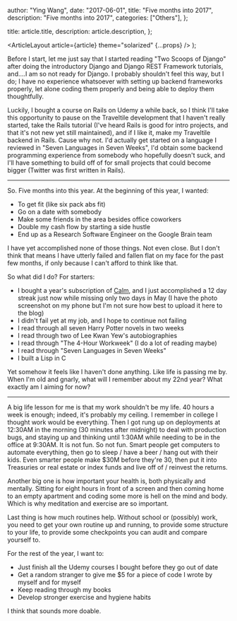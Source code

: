 
  author: "Ying Wang",
  date: "2017-06-01",
  title: "Five months into 2017",
  description: "Five months into 2017",
  categories: ["Others"],
};

  title: article.title,
  description: article.description,
};

  <ArticleLayout article={article} theme="solarized" {...props} />
);

Before I start, let me just say that I started reading "Two Scoops of Django" after doing the introductory Django and Django REST Framework tutorials, and....I am so not ready for Django. I probably shouldn't feel this way, but I do; I have no experience whatsoever with setting up backend frameworks properly, let alone coding them properly and being able to deploy them thoughtfully.

Luckily, I bought a course on Rails on Udemy a while back, so I think I'll take this opportunity to pause on the Traveltile development that I haven't really started, take the Rails tutorial (I've heard Rails is good for intro projects, and that it's not new yet still maintained), and if I like it, make my Traveltile backend in Rails. Cause why not. I'd actually get started on a language I reviewed in "Seven Languages in Seven Weeks", I'd obtain some backend programming experience from somebody who hopefully doesn't suck, and I'll have something to build off of for small projects that could become bigger (Twitter was first written in Rails).

---

So. Five months into this year. At the beginning of this year, I wanted:

- To get fit (like six pack abs fit)
- Go on a date with somebody
- Make some friends in the area besides office coworkers
- Double my cash flow by starting a side hustle
- End up as a Research Software Engineer on the Google Brain team

I have yet accomplished none of those things. Not even close. But I don't think that means I have utterly failed and fallen flat on my face for the past few months, if only because I can't afford to think like that.

So what did I do? For starters:

- I bought a year's subscription of [Calm](https://www.calm.com/), and I just accomplished a 12 day streak just now while missing only two days in May (I have the photo screenshot on my phone but I'm not sure how best to upload it here to the blog)
- I didn't fail yet at my job, and I hope to continue not failing
- I read through all seven Harry Potter novels in two weeks
- I read through two of Lee Kwan Yew's autobiographies
- I read through "The 4-Hour Workweek" (I do a lot of reading maybe)
- I read through "Seven Languages in Seven Weeks"
- I built a Lisp in C

Yet somehow it feels like I haven't done anything. Like life is passing me by. When I'm old and gnarly, what will I remember about my 22nd year? What exactly am I aiming for now?

---

A big life lesson for me is that my work shouldn't be my life. 40 hours a week is enough; indeed, it's probably my ceiling. I remember in college I thought work would be everything. Then I got rung up on deployments at 12:30AM in the morning (30 minutes after midnight) to deal with production bugs, and staying up and thinking until 1:30AM while needing to be in the office at 9:30AM. It is not fun. So not fun. Smart people get computers to automate everything, then go to sleep / have a beer / hang out with their kids. Even smarter people make $30M before they're 30, then put it into Treasuries or real estate or index funds and live off of / reinvest the returns.

Another big one is how important your health is, both physically and mentally. Sitting for eight hours in front of a screen and then coming home to an empty apartment and coding some more is hell on the mind and body. Which is why meditation and exercise are so important.

Last thing is how much routines help. Without school or (possibly) work, you need to get your own routine up and running, to provide some structure to your life, to provide some checkpoints you can audit and compare yourself to.

For the rest of the year, I want to:

- Just finish all the Udemy courses I bought before they go out of date
- Get a random stranger to give me $5 for a piece of code I wrote by myself and for myself
- Keep reading through my books
- Develop stronger exercise and hygiene habits

I think that sounds more doable.

